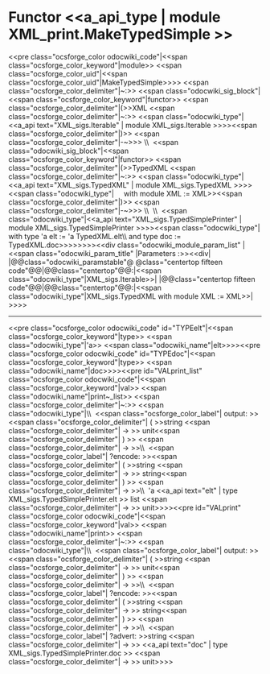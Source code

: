 =Functor <<a_api_type | module XML_print.MakeTypedSimple >> =
<<pre class="ocsforge_color odocwiki_code"|<<span class="ocsforge_color_keyword"|module>> <<span class="ocsforge_color_uid"|<<span class="ocsforge_color_uid"|MakeTypedSimple>>>> <<span class="ocsforge_color_delimiter"|~:>> <<span class="odocwiki_sig_block"|<<span class="ocsforge_color_keyword"|functor>> <<span class="ocsforge_color_delimiter"|(>>XML <<span class="ocsforge_color_delimiter"|~:>> <<span class="odocwiki_type"|<<a_api text="XML_sigs.Iterable" | module XML_sigs.Iterable >>>><<span class="ocsforge_color_delimiter"|)>> <<span class="ocsforge_color_delimiter"|-~>>> \\  <<span class="odocwiki_sig_block"|<<span class="ocsforge_color_keyword"|functor>> <<span class="ocsforge_color_delimiter"|(>>TypedXML <<span class="ocsforge_color_delimiter"|~:>> <<span class="odocwiki_type"|<<a_api text="XML_sigs.TypedXML" | module XML_sigs.TypedXML >>>><<span class="odocwiki_type"|     with  module XML := XML>><<span class="ocsforge_color_delimiter"|)>> <<span class="ocsforge_color_delimiter"|-~>>> \\  \\  <<span class="odocwiki_type"|<<a_api text="XML_sigs.TypedSimplePrinter" | module XML_sigs.TypedSimplePrinter >>>><<span class="odocwiki_type"| with type 'a elt := 'a TypedXML.elt\\                                    and type doc := TypedXML.doc>>>>>>>><<div class="odocwiki_module_param_list" | <<span class="odocwiki_param_title" |Parameters :>><<div|
|@@class="odocwiki_paramstable"@ @class="centertop fifteen code"@@{{{XML}}}|@@class="centertop"@@:|<<span class="odocwiki_type"|XML_sigs.Iterable>>|
|@@class="centertop fifteen code"@@{{{TypedXML}}}|@@class="centertop"@@:|<<span class="odocwiki_type"|XML_sigs.TypedXML with  module XML := XML>>|
>>>>

----
<<pre class="ocsforge_color odocwiki_code" id="TYPEelt"|<<span class="ocsforge_color_keyword"|type>> <<span class="odocwiki_type"|'a>> <<span class="odocwiki_name"|elt>>>><<pre class="ocsforge_color odocwiki_code" id="TYPEdoc"|<<span class="ocsforge_color_keyword"|type>> <<span class="odocwiki_name"|doc>>>><<pre id="VALprint_list" class="ocsforge_color odocwiki_code"|<<span class="ocsforge_color_keyword"|val>> <<span class="odocwiki_name"|print~_list>> <<span class="ocsforge_color_delimiter"|~:>> <<span class="odocwiki_type"|\\  <<span class="ocsforge_color_label"| output: >><<span class="ocsforge_color_delimiter"| ( >>string <<span class="ocsforge_color_delimiter"| -> >> unit<<span class="ocsforge_color_delimiter"| ) >> <<span class="ocsforge_color_delimiter"| -> >>\\  <<span class="ocsforge_color_label"| ?encode: >><<span class="ocsforge_color_delimiter"| ( >>string <<span class="ocsforge_color_delimiter"| -> >> string<<span class="ocsforge_color_delimiter"| ) >> <<span class="ocsforge_color_delimiter"| -> >>\\  'a <<a_api text="elt" | type XML_sigs.TypedSimplePrinter.elt >> list <<span class="ocsforge_color_delimiter"| -> >> unit>>>><<pre id="VALprint" class="ocsforge_color odocwiki_code"|<<span class="ocsforge_color_keyword"|val>> <<span class="odocwiki_name"|print>> <<span class="ocsforge_color_delimiter"|~:>> <<span class="odocwiki_type"|\\  <<span class="ocsforge_color_label"| output: >><<span class="ocsforge_color_delimiter"| ( >>string <<span class="ocsforge_color_delimiter"| -> >> unit<<span class="ocsforge_color_delimiter"| ) >> <<span class="ocsforge_color_delimiter"| -> >>\\  <<span class="ocsforge_color_label"| ?encode: >><<span class="ocsforge_color_delimiter"| ( >>string <<span class="ocsforge_color_delimiter"| -> >> string<<span class="ocsforge_color_delimiter"| ) >> <<span class="ocsforge_color_delimiter"| -> >>\\  <<span class="ocsforge_color_label"| ?advert: >>string <<span class="ocsforge_color_delimiter"| -> >> <<a_api text="doc" | type XML_sigs.TypedSimplePrinter.doc >> <<span class="ocsforge_color_delimiter"| -> >> unit>>>>